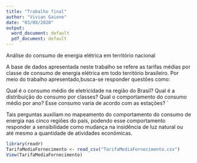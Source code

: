 ```yaml
---
title: "Trabalho final"
author: "Vivian Gaione"
date: "03/08/2020"
output:
  word_document: default
  pdf_document: default
---
```


Análise do consumo de energia elétrica em território nacional

A base de dados apresentada neste trabalho se refere as tarifas médias por classe de consumo de energia elétrica em todo território brasileiro. Por meio do trabalho apresentado,busca-se responder questões como: 

Qual é o consumo médio de eletricidade na região do Brasil?
Qual é a distribuição do consumo por classes?
Qual o comportamento do consumo médio por ano? Esse consumo varia de acordo com as estações? `

Tais perguntas auxiliam no mapeamento do comportamento do consumo de energia nas cinco regiões do país, podendo esse comportamento responder a sensibilidade como mudança na insidência de luz natural ou até mesmo a quantidade de atividades econômicas. 

```r
library(readr)
TarifaMediaFornecimento <- read_csv("TarifaMediaFornecimento.csv")
View(TarifaMediaFornecimento)

```




